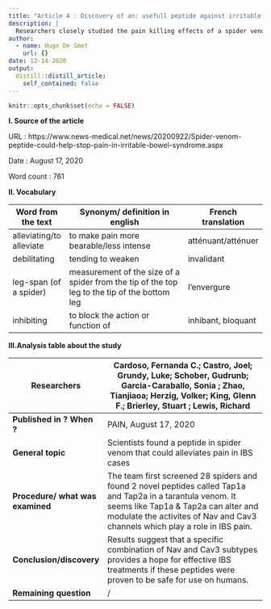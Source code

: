 ```yaml
---
title: "Article 4 : Discovery of an: usefull peptide against irritable bowel syndrome in spider venom"
description: |
  Researchers closely studied the pain killing effects of a spider venom peptide on IBS
author:
  - name: Hugo De Smet
    url: {}
date: 12-14-2020
output:
  distill::distill_article:
    self_contained: false
---
```


```r
knitr::opts_chunk$set(echo = FALSE)
```
**I. Source of the article**

URL : https://www.news-medical.net/news/20200922/Spider-venom-peptide-could-help-stop-pain-in-irritable-bowel-syndrome.aspx

Date : August 17, 2020

Word count : 761

**II. Vocabulary**

| **Word from the text**   | **Synonym/ definition in english**                                                           | **French translation** |
|--------------------------|----------------------------------------------------------------------------------------------|------------------------|
| alleviating/to alleviate | to make pain more bearable/less intense                                                      | atténuant/atténuer     |
| debilitating             | tending to weaken                                                                            | invalidant             |
| leg-span (of a spider)   | measurement of the size of a spider from the tip of the top leg to the tip of the bottom leg | l'envergure            |
| inhibiting               | to block the action or function of                                                           | inhibant, bloquant     |

**III.Analysis table about the study**

| **Researchers**                  | Cardoso, Fernanda C.; Castro, Joel; Grundy, Luke; Schober, Gudrunb; Garcia-Caraballo, Sonia ; Zhao, Tianjiaoa; Herzig, Volker; King, Glenn F.; Brierley, Stuart ; Lewis, Richard                                                     |
|----------------------------------|--------------------------------------------------------------------------------------------------------------------------------------------------------------------------------------------------------------------------------------|
| **Published in ? When ?**        | PAIN, August 17, 2020                                                                                                                                                                                                                |
| **General topic**                | Scientists found a peptide in spider venom that could alleviates pain in IBS cases                                                                                                                                                   |
| **Procedure/ what was examined** | The team first screened 28 spiders and found 2 novel peptides called Tap1a and Tap2a in a  tarantula venom. It seems like Tap1a & Tap2a can alter and modulate the activites of Nav and Cav3 channels which play a role in IBS pain. |
| **Conclusion/discovery**         | Results suggest that a specific combination of Nav and Cav3 subtypes provides a hope for effective IBS treatments  if these peptides were proven to be safe for use on humans.                                                       |
| **Remaining question**           | /
